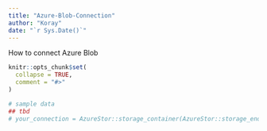 ```yaml
---
title: "Azure-Blob-Connection"
author: "Koray"
date: "`r Sys.Date()`"
---
```


How to connect Azure Blob

```r
knitr::opts_chunk$set(
  collapse = TRUE,
  comment = "#>"
)
```

```r
# sample data
## tbd
# your_connection = AzureStor::storage_container(AzureStor::storage_endpoint(your_link, key=your_key), "your_container")
```
